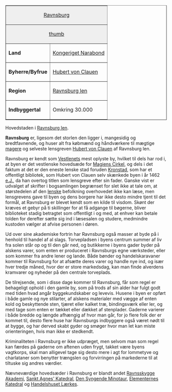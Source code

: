 {{title:Ravnsburg}}
{{author:Jesper Kristiansen}}
{{timestamp:2011-02-15T17:43:42Z}}
{{copyright:Ravnsburg}}
<table border=1 cellpadding=2 cellspacing=0 align=right style="margin-left:1em">
<tr valign=top><td style="background:#efefef;" colspan=2 align=center>[[Ravnsburg]]
<tr valign=top><td style="background:#efefef;" colspan=2 align=center>[[Fil:Ravnsburg.jpg|thumb]]
<tr valign=top><td>'''Land'''<td>[[Kongeriget Narabond]]
<tr valign=top><td>'''Byherre/Byfrue'''<td>[[Hubert von Clauen]]
<tr valign=top><td>'''Region'''<td>[[Ravnsburg len]]
<tr valign=top><td>'''Indbyggertal'''<td> Omkring 30.000
</table>

Hovedstaden i [[Ravnsburg len]].

'''Ravnsburg''' er, ligesom det storlen den ligger i, mangesidig og bredtfavnende, og huser alt fra købmænd og håndværkere til mægtige [[mager|magere]] og selveste lensgreven [[Hubert von Clauen]] af Ravnsburg len.

Ravnsburg er kendt som [[Vestlenet|Vestlenets]] mest oplyste by, hvilket til dels har rod i, at byen er det vestlenske hovedsæde for [[Magiens Cirkel]], og dels i det faktum at det er den eneste lenske stad foruden [[Kronstad]], som har et offentligt bibliotek, som Hubert von Clauen selv skænkede byen i år 1462 [[e.J.]], da han overtog titlen som lensgreve efter sin fader. Ganske vist er udvalget af skrifter i bogsamlingen begrænset for slet ikke at tale om, at størstedelen af den [[lensk|lenske]] befolkning overhovedet ikke kan læse, men lensgrevens gave til byen og dens borgere har ikke desto mindre tjent til det formål, at Ravnsburg er blevet kendt som en kilde til visdom. Skønt der kræves et gebyr på ti skillinger for at få adgange til bøgerne, bliver biblioteket stadig betragtet som offentligt i og med, at enhver kan betale tolden for derefter sætte sig ind i læsesalen og studere, medmindre kustoden vælger at afvise personen i døren.

Ud over sine akademiske fortrin har Ravnsburg også masser at byde på i henhold til handel af al slags. Torvepladsen i byens centrum summer af liv fra solen står op og til den går ned, og butikkerne i byens gader byder på alskens varer, som enten er produceret i Ravnsburgs egne værksteder, eller som kommer fra andre lener og lande. Både bønder og handelskaravaner kommer til Ravnsburg for at afsætte deres varer og handle nye ind, og især hver tredje måned, hvor der er store markedsdag, kan man finde alverdens kramvarer og nyheder på den centrale torveplads.

De tilrejsende, som i disse dage kommer til Ravnsburg, får som regel er behageligt ophold i den gamle by, som på trods af sin alder har fulgt godt med tiden hvad angår byggekundskaber og levevis. Husene i byen er opført i både gamle og nye stilarter, af alskens materialer med vægge af enten kold og beskyttende sten, tjæret eller kalket træ, bindingsværk eller ler, og med tage som enten er tækket eller dækket af stenplader. Gaderne varierer i både bredde og længde afhængig af hvor man går, for jo flere folk der er kommet til, desto flere huse har Ravnsburgs indbyggere også været nødt til at bygge, og har derved skabt gyder og smøger hvor man let kan miste orienteringen, hvis man ikke er stedkendt.

Kriminaliteten i Ravnsburg er ikke udpræget, men selvom man som regel kan færdes på gaderne om aftenen uden frygt, takket være byens vagtkorps, skal man alligevel tage sig desto mere i agt for lommetyve og charlataner som benytter trængslen og forvirringen på markederne til at tiltuske sig andres værdier.

Nævneværdige hovedsæder i Ravnsburg er blandt andet [[Ravnsskygge Akademi]], [[Sankt Agnes' Katedral]], [[Den Syngende Minotaur]], [[Elementernes Katedral]] og [[Handelshuset Lærkes]].